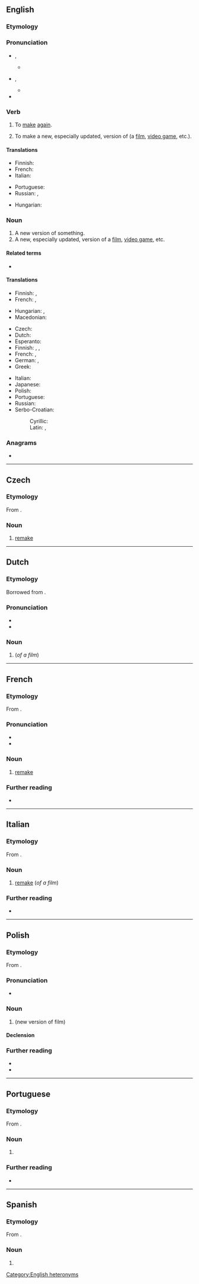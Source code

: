 {{also|Remake}}
==English==

===Etymology===
{{prefix|en|re|make}}

===Pronunciation===
* {{a|verb}} {{enPR|rēmāk'}}, {{IPA|en|/ɹiːˈmeɪk/}}
** {{audio|en|En-us-remake.ogg|Audio (US)}}
* {{a|noun}} {{enPR|rē'māk}}, {{IPA|en|/ˈɹiːmeɪk/}}
** {{audio|en|LL-Q1860 (eng)-Vealhurl-remake (noun).wav|Audio (UK)}}
* {{rhymes|en|eɪk}}

===Verb===
{{en-verb|remakes|remaking|remade}}

# {{lb|en|transitive}} To [[make]] [[again]].
# {{lb|en|transitive}} To make a new, especially updated, version of (a [[film]], [[video game]], etc.).

====Translations====
{{trans-top|to make again}}
* Finnish: {{t|fi|[[tehdä]] [[uudelleen]]}}
* French: {{t+|fr|refaire}}
* Italian: {{t+|it|rifare}}
{{trans-mid}}
* Portuguese: {{t+|pt|refazer}}
* Russian: {{t|ru|де́лать за́ново}}, {{qualifier|again and differently}} {{t+|ru|переде́лывать}}
{{trans-bottom}}

{{trans-top|to make an enhanced remake of}}
* Hungarian: {{t|hu|[[új]] [[verzió]]ban [[elkészít]]}}
{{trans-mid}}
{{trans-bottom}}

===Noun===
{{en-noun}}
{{wikipedia}}

# A new version of something.
# A new, especially updated, version of a [[film]], [[video game]], etc.<!--this is a distinct sense from the previous, with distinct translations-->

====Related terms====
* {{l|en|cover version}}

====Translations====
{{trans-top|new version of something}}
* Finnish: {{t|fi|[[uusi]] [[versio]]}}, {{t|fi|uusintaversio}}
* French: {{t+|fr|copie|f}}, {{t+|fr|remake|m}}
{{trans-mid}}
* Hungarian: {{t|hu|[[új]] [[verzió]]}}, {{t+|hu|feldolgozás}}
* Macedonian: {{t|mk|преработка|f}}
{{trans-bottom}}

{{trans-top|new version of film}}
* Czech: {{t+|cs|remake|m}}
* Dutch: {{t+|nl|remake}}
* Esperanto: {{t|eo|refilmado}}
* Finnish: {{t|fi|uusintaversio}}, {{t|fi|[[uusi]] [[versio]]}}, {{t+|fi|uudelleenfilmatisointi}}
* French: {{t+|fr|remake|m}}, {{t+|fr|reprise|f}}
* German: {{t+|de|Remake|n}}, {{t|de|Neuverfilmung|f}}
* Greek: {{t+|el|ριμέικ|n}}
{{trans-mid}}
* Italian: {{t+|it|remake|m}}
* Japanese: {{t|ja|リメイク|tr=rimeiku|sc=Jpan}}
* Polish: {{t+|pl|remake|m}}
* Portuguese: {{t|pt|remake|m}}
* Russian: {{t|ru|риме́йк|m|tr=rimɛ́jk}}
* Serbo-Croatian:
*: Cyrillic: {{t|sh|римејк|m|sc=Cyrl}}
*: Latin: {{t+|sh|rimejk|m}}, {{t+|sh|remake|m}}
{{trans-bottom}}

===Anagrams===
* {{anagrams|en|a=aeekmr|Kareem|Markee|markee}}

[[Category:English heteronyms]]

----

==Czech==

===Etymology===
From {{bor|cs|en|remake}}.

===Noun===
{{cs-noun|g=m}}

# [[#English|remake]] {{gloss|of a film}}

----

==Dutch==
{{wikipedia|lang=nl}}

===Etymology===
Borrowed from {{bor|nl|en|remake}}.

===Pronunciation===
* {{audio|nl|Nl-remake.ogg|Audio}}
* {{hyphenation|nl|re|make}}

===Noun===
{{nl-noun|m|-s|remakeje}}

# {{l|en|remake}} (''of a film'')

----

==French==

===Etymology===
From {{bor|fr|en|remake}}.

===Pronunciation===
* {{fr-IPA|rimaik}}
* {{audio|fr|LL-Q150 (fra)-WikiLucas00-remake.wav|Audio}}

===Noun===
{{fr-noun|m}}

# {{lb|fr|film}} [[#English|remake]]

===Further reading===
* {{R:TLFi}}

----

==Italian==

===Etymology===
From {{bor|it|en|remake}}.

===Noun===
{{head|it|noun|g=m}}

# [[#English|remake]] (''of a film'')

===Further reading===
* {{R:it:Treccani}}

----

==Polish==
{{wp|lang=pl}}

===Etymology===
From {{bor|pl|en|remake}}.

===Pronunciation===
* {{pl-IPA|/rimejk/}}

===Noun===
{{pl-noun|m-in}}

# {{lb|pl|film}} {{l|en|remake}} (new version of film)

====Declension====
{{pl-decl-noun
|remake|remaki
|remake'u|remake'ów
|remake'owi|remake'om
|remake|remaki
|remakiem|remake'ami
|remake'u|remake'ach
|remake'u|remaki
}}

===Further reading===
* {{R:pl:WSJP}}
* {{R:PWN}}

----

==Portuguese==

===Etymology===
From {{bor|pt|en|remake}}.

===Noun===
{{pt-noun|m}}

# {{l|en|remake}} {{gloss|new version of a production, such as a film or a videogame}}

===Further reading===
* {{R:Priberam}}

----

==Spanish==

===Etymology===
From {{bor|es|en|remake}}.

===Noun===
{{es-noun|m}}

# {{l|en|remake}}